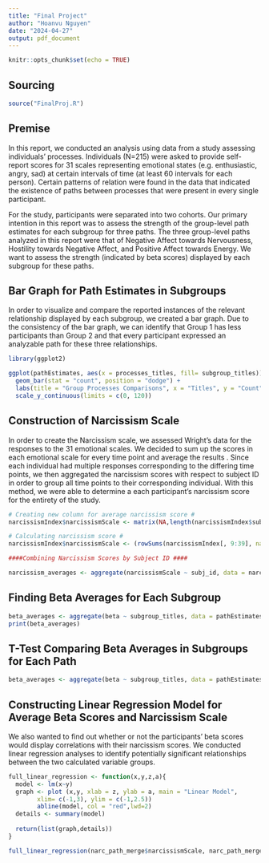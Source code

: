 ```yaml
---
title: "Final Project"
author: "Hoanvu Nguyen"
date: "2024-04-27"
output: pdf_document
---
```


```r
knitr::opts_chunk$set(echo = TRUE)
```

## Sourcing

```r
source("FinalProj.R")
```

## Premise

In this report, we conducted an analysis using data from a study assessing individuals' processes. Individuals (N=215) were asked to provide self-report scores for 31 scales representing emotional states (e.g. enthusiastic, angry, sad) at certain intervals of time (at least 60 intervals for each person). Certain patterns of relation were found in the data that indicated the existence of paths between processes that were present in every single participant.

For the study, participants were separated into two cohorts. Our primary intention in this report was to assess the strength of the group-level path estimates for each subgroup for three paths. The three group-level paths analyzed in this report were that of Negative Affect towards Nervousness, Hostility towards Negative Affect, and Positive Affect towards Energy. We want to assess the strength (indicated by beta scores) displayed by each subgroup for these paths.

## Bar Graph for Path Estimates in Subgroups

In order to visualize and compare the reported instances of the relevant relationship displayed by each subgroup, we created a bar graph. Due to the consistency of the bar graph, we can identify that Group 1 has less participants than Group 2 and that every participant expressed an analyzable path for these three relationships.
```r
library(ggplot2)

ggplot(pathEstimates, aes(x = processes_titles, fill= subgroup_titles)) +
  geom_bar(stat = "count", position = "dodge") +
  labs(title = "Group Processes Comparisons", x = "Titles", y = "Count", fill= "Groups")+
  scale_y_continuous(limits = c(0, 120))
```

## Construction of Narcissism Scale

In order to create the Narcissism scale, we assessed Wright's data for the responses to the 31 emotional scales. We decided to sum up the scores in each emotional scale for every time point and average the results . Since each individual had multiple responses corresponding to the differing time points, we then aggregated the narcissism scores with respect to subject ID in order to group all time points to their corresponding individual. With this method, we were able to determine a each participant's narcissism score for the entirety of the study.

```r
# Creating new column for average narcissism score #
narcissismIndex$narcissismScale <- matrix(NA,length(narcissismIndex$subj_id),1)

# Calculating narcissism score #
narcissismIndex$narcissismScale <- (rowSums(narcissismIndex[, 9:39], na.rm = T)/31)

####Combining Narcissism Scores by Subject ID ####

narcissism_averages <- aggregate(narcissismScale ~ subj_id, data = narcissismIndex, FUN = mean)
```

## Finding Beta Averages for Each Subgroup

```r
beta_averages <- aggregate(beta ~ subgroup_titles, data = pathEstimates, FUN = mean)
print(beta_averages)
```

## T-Test Comparing Beta Averages in Subgroups for Each Path

```r
beta_averages <- aggregate(beta ~ subgroup_titles, data = pathEstimates, FUN = mean)
```

## Constructing Linear Regression Model for Average Beta Scores and Narcissism Scale

We also wanted to find out whether or not the participants' beta scores would display correlations with their narcissism scores. We conducted linear regression analyses to identify potentially significant relationships between the two calculated variable groups.

```r
full_linear_regression <- function(x,y,z,a){
  model <- lm(x~y)
  graph <- plot (x,y, xlab = z, ylab = a, main = "Linear Model",
        xlim= c(-1,3), ylim = c(-1,2.5))
        abline(model, col = "red",lwd=2)
  details <- summary(model)
  
  return(list(graph,details))
}

full_linear_regression(narc_path_merge$narcissismScale, narc_path_merge$beta, "Narcissism", "Beta")
```